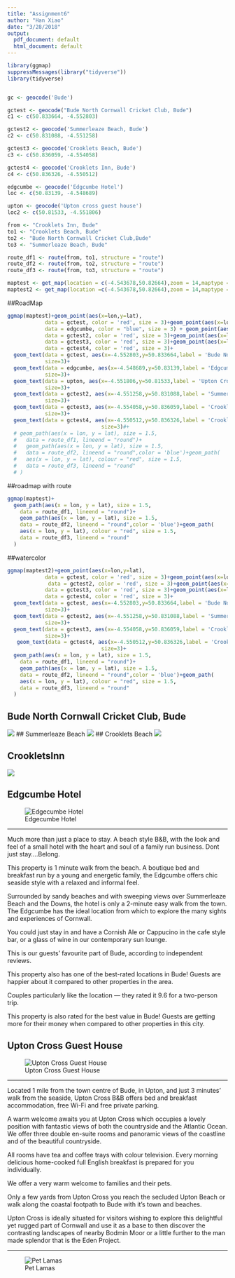 ```yaml
---
title: "Assignment6"
author: "Han Xiao"
date: "3/28/2018"
output:
  pdf_document: default
  html_document: default
---
```


```r
library(ggmap)
suppressMessages(library("tidyverse"))
library(tidyverse)


gc <- geocode('Bude')

gctest <- geocode("Bude North Cornwall Cricket Club, Bude")
c1 <- c(50.833664, -4.552803)

gctest2 <- geocode('Summerleaze Beach, Bude')
c2 <- c(50.831088, -4.551258)

gctest3 <- geocode('Crooklets Beach, Bude')
c3 <- c(50.836059, -4.554058)

gctest4 <- geocode('Crooklets Inn, Bude')
c4 <- c(50.836326, -4.550512)

edgcumbe <- geocode('Edgcumbe Hotel')
loc <- c(50.83139, -4.548689)

upton <- geocode('Upton cross guest house')
loc2 <- c(50.81533, -4.551806)

from <- "Crooklets Inn, Bude"
to1 <- "Crooklets Beach, Bude"
to2 <- "Bude North Cornwall Cricket Club,Bude"
to3 <- "Summerleaze Beach, Bude"

route_df1 <- route(from, to1, structure = "route")
route_df2 <- route(from, to2, structure = "route")
route_df3 <- route(from, to3, structure = "route")

maptest <- get_map(location = c(-4.543678,50.82664),zoom = 14,maptype = "roadmap")
maptest2 <- get_map(location =c(-4.543678,50.82664),zoom = 14,maptype = "watercolor")
```

##RoadMap
```r
ggmap(maptest)+geom_point(aes(x=lon,y=lat),
            data = gctest, color = 'red', size = 3)+geom_point(aes(x=lon,y=lat),
            data = edgcumbe, color = "blue", size = 3) + geom_point(aes(x=lon,y=lat),                                  data = upton, color = "blue", size = 3) + geom_point(aes(x=lon,y=lat),                 
            data = gctest2, color = 'red', size = 3)+geom_point(aes(x=lon,y=lat),
            data = gctest3, color = 'red', size = 3)+geom_point(aes(x=lon,y=lat), 
            data = gctest4, color = 'red', size = 3)+
  geom_text(data = gctest, aes(x=-4.552803,y=50.833664,label = 'Bude North Cornwall Cricket Club'),
            size=3)+
  geom_text(data = edgcumbe, aes(x=-4.548689,y=50.83139,label = 'Edgcumbe Hotel '),
            size=3)+
  geom_text(data = upton, aes(x=-4.551806,y=50.81533,label = 'Upton Cross Guest House'),
            size=3)+
  geom_text(data = gctest2, aes(x=-4.551258,y=50.831088,label = 'Summerleaze Beach'),
            size=3)+
  geom_text(data = gctest3, aes(x=-4.554058,y=50.836059,label = 'Crooklets Beach'),
            size=3)+
  geom_text(data = gctest4, aes(x=-4.550512,y=50.836326,label = 'Crooklets Inn'),
                              size=3)#+
  # geom_path(aes(x = lon, y = lat), size = 1.5,
  #   data = route_df1, lineend = "round")+
  #   geom_path(aes(x = lon, y = lat), size = 1.5,
  #   data = route_df2, lineend = "round",color = 'blue')+geom_path(
  #   aes(x = lon, y = lat), colour = "red", size = 1.5,
  #   data = route_df3, lineend = "round"
  # )
```

##roadmap with route
```r
ggmap(maptest)+
  geom_path(aes(x = lon, y = lat), size = 1.5,
    data = route_df1, lineend = "round")+
    geom_path(aes(x = lon, y = lat), size = 1.5,
    data = route_df2, lineend = "round",color = 'blue')+geom_path(
    aes(x = lon, y = lat), colour = "red", size = 1.5,
    data = route_df3, lineend = "round"
  )
```


##watercolor
```r
ggmap(maptest2)+geom_point(aes(x=lon,y=lat),
            data = gctest, color = 'red', size = 3)+geom_point(aes(x=lon,y=lat),
             data = gctest2, color = 'red', size = 3)+geom_point(aes(x=lon,y=lat),
            data = gctest3, color = 'red', size = 3)+geom_point(aes(x=lon,y=lat), 
            data = gctest4, color = 'red', size = 3)+
  geom_text(data = gctest, aes(x=-4.552803,y=50.833664,label = 'Bude North Cornwall Cricket Club'),
            size=3)+
  geom_text(data = gctest2, aes(x=-4.551258,y=50.831088,label = 'Summerleaze Beach'),
            size=3)+
  geom_text(data = gctest3, aes(x=-4.554058,y=50.836059,label = 'Crooklets Beach'),
            size=3)+
   geom_text(data = gctest4, aes(x=-4.550512,y=50.836326,label = 'Crooklets Inn'),
                              size=3)+
  geom_path(aes(x = lon, y = lat), size = 1.5,
    data = route_df1, lineend = "round")+
    geom_path(aes(x = lon, y = lat), size = 1.5,
    data = route_df2, lineend = "round",color = 'blue')+geom_path(
    aes(x = lon, y = lat), colour = "red", size = 1.5,
    data = route_df3, lineend = "round"
  )
```
## Bude North Cornwall Cricket Club, Bude
![](BudeNorthCornwallCricketClub.jpg)
## Summerleaze Beach
![](SummerleazeBeach.jpg)
## Crooklets Beach
![](CrookletsBeach.jpg)

## CrookletsInn
![](CrookletsInn.jpg)

## Edgcumbe Hotel
![Edgecumbe Hotel](https://t-ec.bstatic.com/images/hotel/max1024x768/322/32218546.jpg)

---

Much more than just a place to stay. A beach style B&B, with the look and feel of a small hotel with the heart and soul of a family run business. Dont just stay....Belong.

This property is 1 minute walk from the beach. A boutique bed and breakfast run by a young and energetic family, the Edgcumbe offers chic seaside style with a relaxed and informal feel.

Surrounded by sandy beaches and with sweeping views over Summerleaze Beach and the Downs, the hotel is only a 2-minute easy walk from the town. The Edgcumbe has the ideal location from which to explore the many sights and experiences of Cornwall.

You could just stay in and have a Cornish Ale or Cappucino in the cafe style bar, or a glass of wine in our contemporary sun lounge. 

This is our guests' favourite part of Bude, according to independent reviews.

This property also has one of the best-rated locations in Bude! Guests are happier about it compared to other properties in the area.

Couples particularly like the location — they rated it 9.6 for a two-person trip.

This property is also rated for the best value in Bude! Guests are getting more for their money when compared to other properties in this city.  





## Upton Cross Guest House


![Upton Cross Guest House](https://s-ec.bstatic.com/images/hotel/max1024x768/282/28285946.jpg)

---


Located 1 mile from the town centre of Bude, in Upton, and just 3 minutes’ walk from the seaside, Upton Cross B&B offers bed and breakfast accommodation, free Wi-Fi and free private parking.

A warm welcome awaits you at Upton Cross which occupies a lovely position with fantastic views of both the countryside and the Atlantic Ocean. We offer three double en-suite rooms and panoramic views of the coastline and of the beautiful countryside.

All rooms have tea and coffee trays with colour television. Every morning delicious home-cooked full English breakfast is prepared for you individually.

We offer a very warm welcome to families and their pets.

Only a few yards from Upton Cross you reach the secluded Upton Beach or walk along the coastal footpath to Bude with it's town and beaches.

Upton Cross is ideally situated for visitors wishing to explore this delightful yet rugged part of Cornwall and use it as a base to then discover the contrasting landscapes of nearby Bodmin Moor or a little further to the man made splendor that is the Eden Project.

---


![Pet Lamas](https://t-ec.bstatic.com/images/hotel/max1280x900/282/28285932.jpg)













